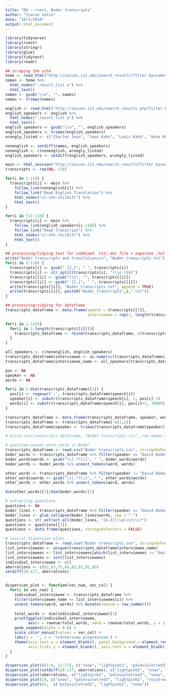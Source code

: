 ```yaml
---
title: "DH – rvest, Boder transcripts"
author: "Simran Vatsa"
date: "10/1/2018"
output: html_document
---
```


```r
library(tidyverse)
library(rvest)
library(stringr)
library(glue)
library(tidytext)
library(readr)
```

```r
## scraping the site
home <- read_html("http://voices.iit.edu/search_results?filter_by=name")
names <- home %>% 
  html_nodes(".result_list a") %>% 
  html_text()
names <- gsub("\\n", "", names)
names <- trimws(names)

english <- read_html("http://voices.iit.edu/search_results.php?filter_by=broadcast_lang&filter_value=English")
english_speakers <- english %>% 
  html_nodes(".result_list a") %>% 
  html_text()
english_speakers <- gsub("\\n", "", english_speakers)
english_speakers <- trimws(english_speakers)
wrongly_listed <- c("Charles Jean", "Jean Kahn", "Louis Kahn", "Anne Marcelle Kahn", "Abraham Schrameck", "János Deutsch", "Fira Monk")

nonenglish <- setdiff(names, english_speakers)
nonenglish <- c(nonenglish, wrongly_listed)
english_speakers <- setdiff(english_speakers, wrongly_listed)

main <- html_session("http://voices.iit.edu/search_results?filter_by=name")
transcripts <- rep(NA, 118)

for(i in 1:110) {
  transcripts[i] <- main %>% 
    follow_link(nonenglish[i]) %>% 
    follow_link("Read English Translation") %>% 
    html_nodes("ul:nth-child(3)") %>% 
    html_text()
}

for(i in 111:118) {
  transcripts[i] <- main %>% 
    follow_link(english_speakers[i-110]) %>% 
    follow_link("Read Transcript") %>% 
    html_nodes("ul:nth-child(3)") %>% 
    html_text()
}
```


```r
## processing/tidying text for combined .txt/.doc file + separate .txt files
write("Boder transcripts and translations\n", "Boder_transcripts.txt")
for(i in 1:118) {
  transcripts[i] <- gsub(" {2,}", " ", transcripts[i])
  transcripts[i] <- str_split(transcripts[i], "(\\n ){4}")
  transcripts[[i]] <- gsub("\\n", "", transcripts[[i]])
  transcripts[[i]] <- gsub(" {2,}", " ", transcripts[[i]])
  write(transcripts[[i]], "Boder_transcripts.txt", append = TRUE)
  write(transcripts[[i]], paste0("Boder_transcripts",i,".txt"))
}
```


```r
## processing/tidying for dataframe
transcripts_dataframe <- data.frame(speech = transcripts[[1]], 
                                    interviewee = rep(1, length(transcripts[[1]])), stringsAsFactors = FALSE)

for(i in 2:118){
  for(j in 1:length(transcripts[[i]])){
    transcripts_dataframe <- rbind(transcripts_dataframe, c(transcripts[[i]][j], i))
  } 
}

all_speakers <- c(nonenglish, english_speakers)
transcripts_dataframe$interviewee <- as.numeric(transcripts_dataframe$interviewee)
transcripts_dataframe$interviewee_name <- all_speakers[transcripts_dataframe$interviewee]

pos <- NA
speaker <- NA
words <- NA

for(i in 1:dim(transcripts_dataframe)[1]) {
  pos[i] <- regexpr(':', transcripts_dataframe$speech[i])
  speaker[i] <- substr(transcripts_dataframe$speech[i], 1, pos[i]-1)
  words[i] <- substr(transcripts_dataframe$speech[i], pos[i]+2, 10000)
}

transcripts_dataframe <- data.frame(transcripts_dataframe, speaker, words, stringsAsFactors = FALSE)
transcripts_dataframe <- transcripts_dataframe[-c(1,2)]
transcripts_dataframe$speaker <- trimws(transcripts_dataframe$speaker)

# write.csv(transcripts_dataframe, "Boder transcripts.csv", row.names = FALSE)
```

```r
# question-answer word ratio in Boder
transcripts_dataframe <- read.csv("Boder transcripts.csv", stringsAsFactors = FALSE)
boder_words <- transcripts_dataframe %>% filter(speaker == "David Boder")
boder_words$words <- gsub("\\[.*?\\]", " ", boder_words$words)
boder_words <- boder_words %>% unnest_tokens(word, words)

other_words <- transcripts_dataframe %>% filter(speaker != "David Boder")
other_words$words <- gsub("\\[.*?\\]", " ", other_words$words)
other_words <- other_words %>% unnest_tokens(word, words)

dim(other_words)[1]/dim(boder_words)[1]
```


```r
# extracting questions
questions <- NA
boder_lines <- transcripts_dataframe %>% filter(speaker == "David Boder")
boder_lines <- glue_collapse(boder_lines$words, sep = " ")
questions <- str_extract_all(boder_lines, "[A-Z][\\w\\s]+\\?")
questions <- questions[[1]]
questions <- data.frame(questions, stringsAsFactors = FALSE)
```

```r
# lexical dispersion plots
transcripts_dataframe <- read.csv("Boder transcripts.csv", stringsAsFactors = FALSE)
list_interviewees <- unique(transcripts_dataframe$interviewee_name)
list_interviewees <- list_interviewees[which(list_interviewees != "David Hirsch")]
list_interviewees <- sort(list_interviewees)
individual_interviewee <- c()
aberrations <- c(62,63,75,84,85,91,92,95)
setdiff(28:117, aberrations)


dispersion_plot <- function(vec_num, vec_col) {
  for(i in vec_num) {
    individual_interviewee <- transcripts_dataframe %>%   
    filter(interviewee_name == list_interviewees[i]) %>% 
    unnest_tokens(word, words) %>% mutate(rownum = row_number())
  
    total_words <- dim(individual_interviewee)[1]
    print(ggplot(individual_interviewee, 
          aes(x = rownum/total_words, xend = rownum/total_words, y = 2, yend = 1, color = speaker)) + 
    geom_segment(alpha = 0.8) +
    scale_color_manual(values = vec_col) +
    labs(y = '', x = '\nInterview progression') +
    theme(axis.text.y = element_blank(), panel.background = element_rect(fill = "white"), 
          axis.ticks.y = element_blank(), axis.text.x = element_blank(), axis.ticks.x = element_blank()) )
  }
}

dispersion_plot(c(1:9, 11:27), c("snow", "lightpink2", "palevioletred3", "rosybrown3"))
dispersion_plot(setdiff(28:117, aberrations), c("lightpink2", "snow", "palevioletred3", "rosybrown3"))
dispersion_plot(aberrations, c("lightpink2", "palevioletred3", "snow", "rosybrown3"))
dispersion_plot(10, c("snow", "palevioletred3", "lightpink2", "rosybrown3"))
dispersion_plot(41,  c("palevioletred3", "lightpink2", "snow"))

```


